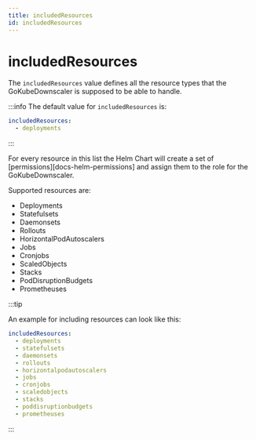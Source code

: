 ```yaml
---
title: includedResources
id: includedResources
---
```


# includedResources

The `includedResources` value defines all the resource types that the GoKubeDownscaler is supposed to be able to handle.

:::info
The default value for `includedResources` is:

```yaml
includedResources:
  - deployments
```

:::

For every resource in this list the Helm Chart will create a set of [permissions][docs-helm-permissions] and assign them to the role for the GoKubeDownscaler.

Supported resources are:

- Deployments
- Statefulsets
- Daemonsets
- Rollouts
- HorizontalPodAutoscalers
- Jobs
- Cronjobs
- ScaledObjects
- Stacks
- PodDisruptionBudgets
- Prometheuses

:::tip

An example for including resources can look like this:

```yaml
includedResources:
  - deployments
  - statefulsets
  - daemonsets
  - rollouts
  - horizontalpodautoscalers
  - jobs
  - cronjobs
  - scaledobjects
  - stacks
  - poddisruptionbudgets
  - prometheuses
```

:::
